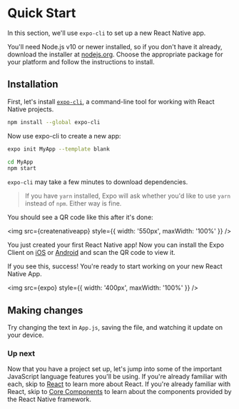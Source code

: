 
# Quick Start

<Author name="@jimmyliu" url="https://twitter.com/jimmyliu" />

In this section, we'll use `expo-cli` to set up a new React Native app.

You'll need Node.js v10 or newer installed, so if you don't have it already, download the installer at [nodejs.org](https://nodejs.org). Choose the appropriate package for your platform and follow the instructions to install.

## Installation

First, let's install [`expo-cli`](https://docs.expo.io/versions/latest/workflow/expo-cli/), a command-line tool for working with React Native projects.

```bash
npm install --global expo-cli
```

Now use expo-cli to create a new app:

```bash
expo init MyApp --template blank

cd MyApp
npm start
```

`expo-cli` may take a few minutes to download dependencies.

> If you have `yarn` installed, Expo will ask whether you'd like to use `yarn` instead of `npm`. Either way is fine.

You should see a QR code like this after it's done:

<img src={createnativeapp} style={{ width: '550px', maxWidth: '100%' }} />

You just created your first React Native app! Now you can install the Expo Client on [iOS](https://itunes.apple.com/us/app/expo-client/id982107779?mt=8) or [Android](https://play.google.com/store/apps/details?id=host.exp.exponent&hl=en) and scan the QR code to view it.

If you see this, success! You're ready to start working on your new React Native App.

<img src={expo} style={{ width: '400px', maxWidth: '100%' }} />

## Making changes

Try changing the text in `App.js`, saving the file, and watching it update on your device.

### Up next

Now that you have a project set up, let's jump into some of the important JavaScript language features you'll be using. If you're already familiar with each, skip to [React](../react) to learn more about React. If you're already familiar with React, skip to [Core Components](../core_components) to learn about the components provided by the React Native framework.
